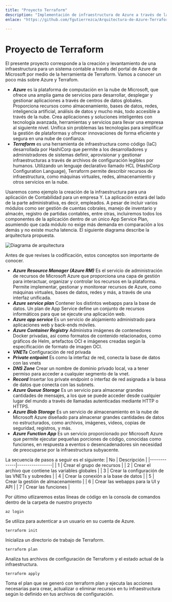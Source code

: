 ```yaml
---
title: "Proyecto Terraform"
description: "Implementación de infraestructura de Azure a través de la herramienta de Terraform para un sistema contable"
enlace: "https://github.com/fgutierrezca/Arquitectura-de-Azure-Terraform.git"

---
```


# Proyecto de Terraform

El presente proyecto corresponde a la creación y levantamiento de una infraestructura para un sistema contable a través del portal de Azure de Microsoft por medio de la herramienta de Terraform. Vamos a conocer un poco más sobre Azure y Terrafom.

- ***Azure*** es la plataforma de computación en la nube de Microsoft, que ofrece una amplia gama de servicios para desarrollar, desplegar y gestionar aplicaciones a través de centros de datos globales. Proporciona recursos como almacenamiento, bases de datos, redes, inteligencia artificial, análisis de datos y mucho más, todo accesible a través de la nube. Crea aplicaciones y soluciones inteligentes con tecnología avanzada, herramientas y servicios para llevar una empresa al siguiente nivel. Unifica sin problemas las tecnologías para simplificar la gestión de plataformas y ofrecer innovaciones de forma eficiente y segura en una nube de confianza.
- ***Terraform*** es una herramienta de infraestructura como código (IaC) desarrollada por HashiCorp que permite a los desarrolladores y administradores de sistemas definir, aprovisionar y gestionar infraestructuras a través de archivos de configuración legibles por humanos. Utilizando un lenguaje declarativo llamado HCL (HashiCorp Configuration Language), Terraform permite describir recursos de infraestructura, como máquinas virtuales, redes, almacenamiento y otros servicios en la nube.

Usaremos como ejemplo la creación de la infraestructura para una aplicación de Contabilidad para un empresa Y. La aplicación estará del lado de la parte administrativa, es decir, empleados. A pesar de incluir varios módulos como ser gestión de cuentas cobrales, manejo de inventario y almacén, registro de partidas contables, entre otras, incluiremos todos los componentes de la aplicación dentro de un único App Service Plan, asumiendo que cada módulo no exige más demanda en comparación a los demás y no existe mucha latencia. El siguiente diagrama describe la arquitectura propuesta. 

![Diagrama de arquitectura](/images/rg-sistcont-dev.jpg)

Antes de que revises la codificación, estos conceptos son importante de conocer.

* ***Azure Resource Manager (Azure RM)*** Es el servicio de administración de recursos de Microsoft Azure que proporciona una capa de gestión para interactuar, organizar y controlar los recursos en la plataforma. Permite implementar, gestionar y monitorear recursos de Azure, como máquinas virtuales, bases de datos, redes y más, a través de una interfaz unificada.
* ***Azure service plan*** Contener los distintos webapps para la base de datos. Un plan de App Service define un conjunto de recursos informáticos para que se ejecute una aplicación web.
* ***Azure app service*** Es un servicio de alojamiento administrado para aplicaciones web y back-ends móviles.
* ***Azure Container Registry*** Administra imágenes de contenedores Docker privadas, así como formatos de contenido relacionados, como gráficos de Helm, artefactos OCI e imágenes creadas según la especificación de formato de imagen OCI.
* ***VNETs*** Configuración de red privada
* ***Private entpoint*** Es como la interfaz de red, conecta la base de datos con las vnets
* ***DNS Zone*** Crear un nombre de dominio privado local, va a tener permiso para acceder a cualquier segmento de la vnet.
* ***Record*** Insertar los private endpoint o interfaz de red asignada a la basa de datos que conecta con las subnets.
* ***Azure Queue Storage*** Es un servicio para almacenar grandes cantidades de mensajes, a los que se puede acceder desde cualquier lugar del mundo a través de llamadas autenticadas mediante HTTP o HTTPS.
* ***Azure Blob Storage*** Es un servicio de almacenamiento en la nube de Microsoft Azure diseñado para almacenar grandes cantidades de datos no estructurados, como archivos, imágenes, videos, copias de seguridad, registros, y más.
* ***Azure Function App*** Es un servicio proporcionado por Microsoft Azure que permite ejecutar pequeñas porciones de código, conocidas como funciones, en respuesta a eventos o desencadenadores sin necesidad de preocuparse por la infraestructura subyacente.

La secuencia de pasos a seguir es el siguiente:
| No      | Descripción     |
|-------------|-----------------|
| 1 | Crear el grupo de recursos |
| 2 | Crear el archivo que contiene las variables globales |
| 3 | Crear la configuración de las VNETs y subredes |
| 4 | Crear la conexión a la base de datos |
| 5 | Crear la gestión de almacenamiento |
| 6 | Crear las webapps para la UI y API |
| 7 | Crear las funciones | 

Por último utlizaremos estas líneas de código en la consola de comandos dentro de la carpeta de nuestro proyecto

```
az login
```
Se utiliza para autenticar a un usuario en su cuenta de Azure.

```
terraform init
```
Inicializa un directorio de trabajo de Terraform.

```
terraform plan
```
Analiza tus archivos de configuración de Terraform y el estado actual de la infraestructura.

```
terraform apply
```
Toma el plan que se generó con terraform plan y ejecuta las acciones necesarias para crear, actualizar o eliminar recursos en tu infraestructura según lo definido en tus archivos de configuración.